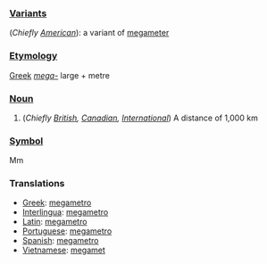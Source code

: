 === [[Variant]]s ===
(''Chiefly [[w:American English|American]]''): a variant of [[megameter]]

=== [[Etymology]] ===

[[Greek]] ''[[mega-]]'' large + metre

=== [[Noun]] ===

#(''Chiefly [[w:British English|British]], [[w:Canadian English|Canadian]], [[w:International English|International]]'') A distance of 1,000 km

=== [[Symbol]] ===
Mm

=== Translations ===

*[[Greek]]: [[megametro]]
*[[Interlingua]]: [[megametro]]
*[[Latin]]: [[megametro]]
*[[Portuguese]]: [[megametro]]
*[[Spanish]]: [[megametro]]
*[[Vietnamese]]: [[megamet]]